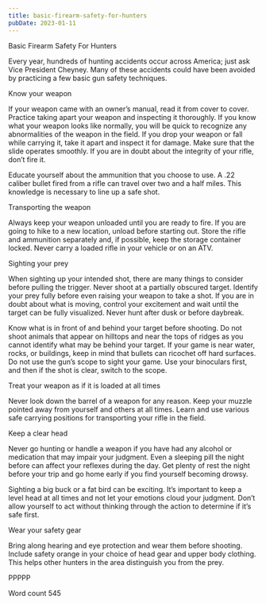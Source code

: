 ```yaml
---
title: basic-firearm-safety-for-hunters
pubDate: 2023-01-11
---
```


Basic Firearm Safety For Hunters

Every year, hundreds of hunting accidents occur across America; just ask Vice President Cheyney.  Many of these accidents could have been avoided by practicing a few basic gun safety techniques.

Know your weapon

If your weapon came with an owner’s manual, read it from cover to cover.  Practice taking apart your weapon and inspecting it thoroughly.  If you know what your weapon looks like normally, you will be quick to recognize any abnormalities of the weapon in the field.  If you drop your weapon or fall while carrying it, take it apart and inspect it for damage.  Make sure that the slide operates smoothly.  If you are in doubt about the integrity of your rifle, don’t fire it.

Educate yourself about the ammunition that you choose to use.  A .22 caliber bullet fired from a rifle can travel over two and a half miles.  This knowledge is necessary to line up a safe shot.

Transporting the weapon

Always keep your weapon unloaded until you are ready to fire.  If you are going to hike to a new location, unload  before starting out.  Store the rifle and ammunition separately and, if possible, keep the storage container locked.  Never carry a loaded rifle in your vehicle or on an ATV.

Sighting your prey

When sighting up your intended shot, there are many things to consider before pulling the trigger.   Never shoot at a partially obscured target.  Identify your prey fully before even raising your weapon to take a shot.  If you are in doubt about what is moving, control your excitement and wait until the target can be fully visualized.  Never hunt after dusk or before daybreak. 

Know what is in front of and behind your target before shooting.  Do not shoot animals that appear on hilltops and near the tops of ridges as you cannot identify what may be behind your target. If your game is near water, rocks, or buildings, keep in mind that bullets can ricochet off hard surfaces.  Do not use the gun’s scope to sight your game. Use your binoculars first, and then if the shot is clear, switch to the scope.

Treat your weapon as if it is loaded at all times

Never look down the barrel of a weapon for any reason.  Keep your muzzle pointed away from yourself and others at all times.  Learn and use various safe carrying positions for transporting your rifle in the field.

Keep a clear head

Never go hunting or handle a weapon if you have had any alcohol or medication that may impair your judgment.  Even a sleeping pill the night before can affect your reflexes during the day.
Get plenty of rest the night before your trip and go home early if you find yourself becoming drowsy.

Sighting a big buck or a fat bird can be exciting.  It’s important to keep a level head at all times and not let your emotions cloud your judgment.  Don’t allow yourself to act without thinking through the action to determine if it’s safe first.

Wear your safety gear

Bring along hearing and eye protection and wear them before shooting.  Include safety orange in your choice of head gear and upper body clothing.  This helps other hunters in the area distinguish you from the prey.

PPPPP

Word count 545